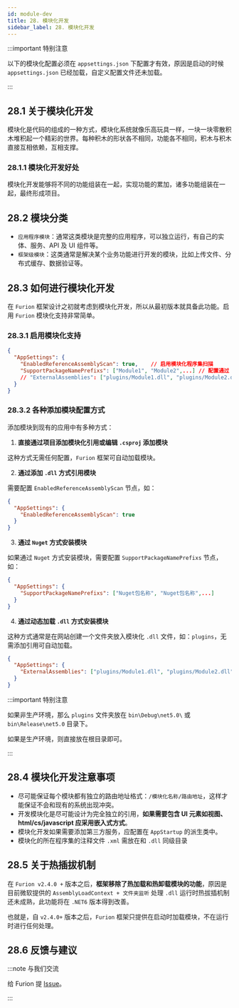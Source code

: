 ```yaml
---
id: module-dev
title: 28. 模块化开发
sidebar_label: 28. 模块化开发
---
```


:::important 特别注意

以下的模块化配置必须在 `appsettings.json` 下配置才有效，原因是启动的时候 `appsettings.json` 已经加载，自定义配置文件还未加载。

:::

## 28.1 关于模块化开发

模块化是代码的组成的一种方式，模块化系统就像乐高玩具一样，一块一块零散积木堆积起一个精彩的世界。每种积木的形状各不相同，功能各不相同，积木与积木直接互相依赖，互相支撑。

### 28.1.1 模块化开发好处

模块化开发能够将不同的功能组装在一起，实现功能的累加，诸多功能组装在一起，最终形成项目。

## 28.2 模块分类

- `应用程序模块`：通常这类模块是完整的应用程序，可以独立运行，有自己的实体、服务、API 及 UI 组件等。
- `框架级模块`：这类通常是解决某个业务功能进行开发的模块，比如上传文件、分布式缓存、数据验证等。

## 28.3 如何进行模块化开发

在 `Furion` 框架设计之初就考虑到模块化开发，所以从最初版本就具备此功能。启用 `Furion` 模块化支持非常简单。

### 28.3.1 启用模块化支持

```json showLineNumbers  {2,3,4}
{
  "AppSettings": {
    "EnabledReferenceAssemblyScan": true,    // 启用模块化程序集扫描
    "SupportPackageNamePrefixs": ["Module1", "Module2",...] // 配置通过 Nuget 方式安装的模块化包，如果不是通过 Nuget 方式可不配置
    // "ExternalAssemblies": ["plugins/Module1.dll", "plugins/Module2.dll", ...]   // 配置加载网站 plugins 目录下的模块程序集，可不配置
  }
}
```

### 28.3.2 各种添加模块配置方式

添加模块到现有的应用中有多种方式：

1. **直接通过项目添加模块化引用或编辑 `.csproj` 添加模块**

这种方式无需任何配置，`Furion` 框架可自动加载模块。

2. **通过添加 `.dll` 方式引用模块**

需要配置 `EnabledReferenceAssemblyScan` 节点，如：

```json showLineNumbers  {3}
{
  "AppSettings": {
    "EnabledReferenceAssemblyScan": true
  }
}
```

3. **通过 `Nuget` 方式安装模块**

如果通过 `Nuget` 方式安装模块，需要配置 `SupportPackageNamePrefixs` 节点，如：

```json showLineNumbers  {3}
{
  "AppSettings": {
    "SupportPackageNamePrefixs": ["Nuget包名称", "Nuget包名称",...]
  }
}
```

4. **通过动态加载 `.dll` 方式安装模块**

这种方式通常是在网站创建一个文件夹放入模块化 `.dll` 文件，如：`plugins`，无需添加引用可自动加载。

```json showLineNumbers  {3}
{
  "AppSettings": {
    "ExternalAssemblies": ["plugins/Module1.dll", "plugins/Module2.dll", ...]
  }
}
```

:::important 特别注意

如果非生产环境，那么 `plugins` 文件夹放在 `bin\Debug\net5.0\` 或 `bin\Release\net5.0` 目录下。

如果是生产环境，则直接放在根目录即可。

:::

## 28.4 模块化开发注意事项

- 尽可能保证每个模块都有独立的路由地址格式：`/模块化名称/路由地址`，这样才能保证不会和现有的系统出现冲突。
- 开发模块化是尽可能设计为完全独立的引用，**如果需要包含 UI 元素如视图、html/cs/javascript 应采用嵌入式方式**。
- 模块化开发如果需要添加第三方服务，应配置在 `AppStartup` 的派生类中。
- 模块化的所在程序集的注释文件 `.xml` 需放在和 `.dll` 同级目录

## 28.5 关于热插拔机制

在 `Furion v2.4.0 +` 版本之后，**框架移除了热加载和热卸载模块的功能**，原因是目前微软提供的 `AssemblyLoadContext + 文件夹监听` 处理 `.dll` 运行时热拔插机制还未成熟，此功能将在 `.NET6` 版本得到改善。

也就是，自 `v2.4.0+` 版本之后，`Furion` 框架只提供在启动时加载模块，不在运行时进行任何处理。

## 28.6 反馈与建议

:::note 与我们交流

给 Furion 提 [Issue](https://gitee.com/dotnetchina/Furion/issues/new?issue)。

:::
